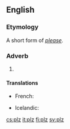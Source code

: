 {{also|PLZ|plž|pĺž|Pĺž}}
==English==

===Etymology===
A short form of ''[[please]]''.

===Adverb===
{{head|en|adverb}}

# {{lb|en|slang}} {{abbreviation of|please|lang=en}}

====Translations====
{{trans-top|short for please}}
* French: {{t+|fr|svp}}
{{trans-mid}}
* Icelandic: {{t|is|plís}}
{{trans-bottom}}

[[cs:plz]]
[[it:plz]]
[[fi:plz]]
[[sv:plz]]
